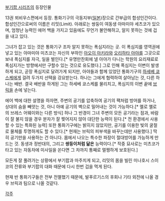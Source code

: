 [[부기팝 시리즈]]의 등장인물

13권 뫼비우스편에서 등장.
통화기구의 극동지부([[일본]])장으로 간부급의 합성인간이다.
합성인간으로써의 이름은 리밋(Limit).
아래로는 쌍둥이 여동생 아마미야 세츠코가 있으며, 엄청난 능력인 에어 백을 가지고 있음에도 무언가 불안해하고, 알지 못하는 것에 겁을 내고 있다.

그녀가 잡고 있는 것은 통화기구 조차 알지 못하는 폭심지라는 곳.
이 폭심지를 영역권에 넣고 있는 아마미야 미츠코는 자신의 부하인 [[아오이 아키라]]와 [[오리하타 아야]]를 그곳으로 보내 폭심지를 자극, 일을 벌인다.[* 유명만찬회에 낼 아야가 다니는 학원의 요리재료로 폭심지가는 방향에서만 구할수 있는 것으로 유도했다.]
그로 인해 폭심지는 이변이 발생하게 되고, 곧장 폭심지로 달려가게 되지만, 아야들과 함께 있었던 통화기구의 [[하세베 쿄스케]]에게 걸려 두가지 선택을 강요받는다.
하나는 그에게 협력하여 살아남는 것, 다른 하나는 배반.
결국 배반을 하게된 그는 하세베 쿄스케를 물리치고, 폭심지의 이변 끝에 [[브릭]]을 손에 넣는다.

에어 백에 대한 설명을 하자면, 주변의 공기를 압축하여 공기의 팩처럼 방어를 하거나, 상대의 숨을 빼앗는 것, 아니 아예 공기의 벽으로 밀어내는 것이 가능하다.[* 멜로 옐로의 브레스 어웨이와는 다른 방식]
허나 그 반경이 그녀 주변의 모든 공기라는 점과, 바람이 잘 불지 않을 경우 분자가 잘 찢어지지 않아 대단한 능력이 된다.[* 전 환경에서 사용할 수 있는 특화된 능력]
또한 통화기구에는 밝히지 않았지만, 공기를 이용한 빛의 굴절로 물체를 투명하게도 할 수 있다.[* 현재는 브릭의 피부색을 바꾸는데만 사용했다.]
딱히 공기만을 사용하는 건 아니다. 몸에서 나오는 특수한 파장이 절대방어를 가능하게 만드는 것. 동생과 정반대의, 그리고 '''쌍둥이처럼 닮은''' 능력이다.[* 작중 묘사로는 미츠코가 타고 있는 자동차에 미사일을 쏜다면 그 차까지 통째로 멀쩡하게 보호된다.]

모든게 잘 풀려가는 상황에서 부기팝과 마주치게 되고, 리밋의 몸을 빌린 미나호시 스이코의 잔류와 부기팝의 대화 때문에 다시 한번 겁을 먹게 된다.

현재 반 통화기구들은 전부 전멸했기 때문에, 발푸르기스의 후회나 기타 외전에 나올 경우 브릭과 팀으로 나올 것같다.

[[각주]]

